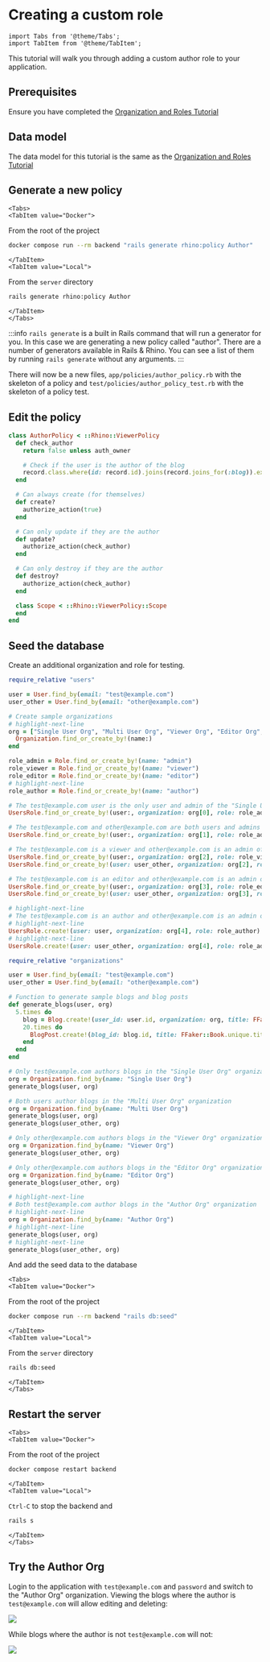 # Creating a custom role

```mdx-code-block
import Tabs from '@theme/Tabs';
import TabItem from '@theme/TabItem';
```

This tutorial will walk you through adding a custom author role to your application.

## Prerequisites

Ensure you have completed the [Organization and Roles Tutorial](./organization)

## Data model

The data model for this tutorial is the same as the [Organization and Roles Tutorial](./organization)

## Generate a new policy

```mdx-code-block
<Tabs>
<TabItem value="Docker">
```

From the root of the project

```bash
docker compose run --rm backend "rails generate rhino:policy Author"
```

```mdx-code-block
</TabItem>
<TabItem value="Local">
```

From the `server` directory

```bash
rails generate rhino:policy Author
```

```mdx-code-block
</TabItem>
</Tabs>
```

:::info
`rails generate` is a built in Rails command that will run a generator for you. In this case we are generating a new policy called "author". There are a number of generators available in Rails & Rhino. You can see a list of them by running `rails generate` without any arguments.
:::

There will now be a new files, `app/policies/author_policy.rb` with the skeleton of a policy and `test/policies/author_policy_test.rb` with the skeleton of a policy test.

## Edit the policy

```ruby title="app/policies/author_policy.rb"
class AuthorPolicy < ::Rhino::ViewerPolicy
  def check_author
    return false unless auth_owner

    # Check if the user is the author of the blog
    record.class.where(id: record.id).joins(record.joins_for(:blog)).exists?("blogs.user_id": auth_owner.id)
  end

  # Can always create (for themselves)
  def create?
    authorize_action(true)
  end

  # Can only update if they are the author
  def update?
    authorize_action(check_author)
  end

  # Can only destroy if they are the author
  def destroy?
    authorize_action(check_author)
  end

  class Scope < ::Rhino::ViewerPolicy::Scope
  end
end
```

## Seed the database

Create an additional organization and role for testing.

```ruby title="db/seeds/development/organizations.rb"
require_relative "users"

user = User.find_by(email: "test@example.com")
user_other = User.find_by(email: "other@example.com")

# Create sample organizations
# highlight-next-line
org = ["Single User Org", "Multi User Org", "Viewer Org", "Editor Org", "Author Org"].map do |name|
  Organization.find_or_create_by!(name:)
end

role_admin = Role.find_or_create_by!(name: "admin")
role_viewer = Role.find_or_create_by!(name: "viewer")
role_editor = Role.find_or_create_by!(name: "editor")
# highlight-next-line
role_author = Role.find_or_create_by!(name: "author")

# The test@example.com user is the only user and admin of the "Single User Org" organization
UsersRole.find_or_create_by!(user:, organization: org[0], role: role_admin)

# The test@example.com and other@example.com are both users and admins of the "Multi User Org" organization
UsersRole.find_or_create_by!(user:, organization: org[1], role: role_admin)

# The test@example.com is a viewer and other@example.com is an admin of the "Viewer Org" organization
UsersRole.find_or_create_by!(user:, organization: org[2], role: role_viewer)
UsersRole.find_or_create_by!(user: user_other, organization: org[2], role: role_admin)

# The test@example.com is an editor and other@example.com is an admin of the "Editor Org" organization
UsersRole.find_or_create_by!(user:, organization: org[3], role: role_editor)
UsersRole.find_or_create_by!(user: user_other, organization: org[3], role: role_admin)

# highlight-next-line
# The test@example.com is an author and other@example.com is an admin of the "Author Org" organization
# highlight-next-line
UsersRole.create!(user: user, organization: org[4], role: role_author)
# highlight-next-line
UsersRole.create!(user: user_other, organization: org[4], role: role_admin)
```

```ruby title="db/seeds/development/blogs.rb"
require_relative "organizations"

user = User.find_by(email: "test@example.com")
user_other = User.find_by(email: "other@example.com")

# Function to generate sample blogs and blog posts
def generate_blogs(user, org)
  5.times do
    blog = Blog.create!(user_id: user.id, organization: org, title: FFaker::Book.unique.author, category_id: Category.ids.sample)
    20.times do
      BlogPost.create!(blog_id: blog.id, title: FFaker::Book.unique.title, body: FFaker::Book.unique.description, published: [true, false].sample)
    end
  end
end

# Only test@example.com authors blogs in the "Single User Org" organization
org = Organization.find_by(name: "Single User Org")
generate_blogs(user, org)

# Both users author blogs in the "Multi User Org" organization
org = Organization.find_by(name: "Multi User Org")
generate_blogs(user, org)
generate_blogs(user_other, org)

# Only other@example.com authors blogs in the "Viewer Org" organization
org = Organization.find_by(name: "Viewer Org")
generate_blogs(user_other, org)

# Only other@example.com authors blogs in the "Editor Org" organization
org = Organization.find_by(name: "Editor Org")
generate_blogs(user_other, org)

# highlight-next-line
# Both test@example.com author blogs in the "Author Org" organization
# highlight-next-line
org = Organization.find_by(name: "Author Org")
# highlight-next-line
generate_blogs(user, org)
# highlight-next-line
generate_blogs(user_other, org)
```

And add the seed data to the database

```mdx-code-block
<Tabs>
<TabItem value="Docker">
```

From the root of the project

```bash
docker compose run --rm backend "rails db:seed"
```

```mdx-code-block
</TabItem>
<TabItem value="Local">
```

From the `server` directory

```bash
rails db:seed
```

```mdx-code-block
</TabItem>
</Tabs>
```

## Restart the server

```mdx-code-block
<Tabs>
<TabItem value="Docker">
```

From the root of the project

```bash
docker compose restart backend
```

```mdx-code-block
</TabItem>
<TabItem value="Local">
```

`Ctrl-C` to stop the backend and

```bash
rails s
```

```mdx-code-block
</TabItem>
</Tabs>
```

## Try the Author Org

Login to the application with `test@example.com` and `password` and switch to the "Author Org" organization. Viewing the blogs where the author is `test@example.com` will allow editing and deleting:

![](/img/tutorial_custom_role_author.png)

While blogs where the author is not `test@example.com` will not:

![](/img/tutorial_custom_role_non_author.png)
